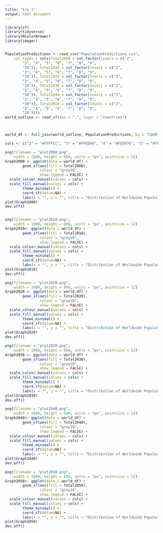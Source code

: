 ```yaml
---
title: "try 1"
output: html_document
---
```




```r
library(sf)
library(tidyverse)
library(RColorBrewer)
library(imager)


PopulationPredictions <- read_csv("PopulationPredictions.csv", 
    col_types = cols(Total2000 = col_factor(levels = c("2", 
        "3", "4", "5", "6", "7", "8", "9", 
        "10")), Total2010 = col_factor(levels = c("2", 
        "3", "4", "5", "6", "7", "8", "9", 
        "10")), Total2020 = col_factor(levels = c("2", 
        "3", "4", "5", "6", "7", "8", "9", 
        "10")), Total2030 = col_factor(levels = c("2", 
        "3", "4", "5", "6", "7", "8", "9", 
        "10")), Total2040 = col_factor(levels = c("2", 
        "3", "4", "5", "6", "7", "8", "9", 
        "10")), Total2050 = col_factor(levels = c("2", 
        "3", "4", "5", "6", "7", "8", "9", 
        "10"))))
world_outline <- read_sf(dsn = ".", layer = "countries")



world_df <- full_join(world_outline, PopulationPredictions, by = "COUNTRY")

cols <- c("2" = "#FFFFCC", "3" = "#FFEDA0", "4" = "#FED976", "5" = "#FEB24C", "6" = "#FD8D3C", "7" = "#FC4E2A", "8" = "#E31A1C", "9" = "#BD0026", "10" = "#800026")

png(filename = "plot2000.png",
    width = 1000, height = 600, units = "px", pointsize = 12)
Graph2000 <- ggplot(data = world_df) + 
        geom_sf(aes(fill = Total2000), 
                colour = "gray10", 
                show.legend = FALSE) +
  scale_colour_manual(values = cols) +
  scale_fill_manual(values = cols) +
        theme_minimal() +
        coord_sf(datum=NA) +
        labs(x = "", y = "", title = "Distribution of Worldwide Population (Decile)")
plot(Graph2000)
dev.off()


png(filename = "plot2010.png",
    width = 1000, height = 600, units = "px", pointsize = 12)
Graph2010<- ggplot(data = world_df) + 
        geom_sf(aes(fill = Total2010), 
                colour = "gray10", 
                show.legend = FALSE) +
  scale_colour_manual(values = cols) +
  scale_fill_manual(values = cols) +
        theme_minimal() +
        coord_sf(datum=NA) +
        labs(x = "", y = "", title = "Distribution of Worldwide Population (Decile)")
plot(Graph2010)
dev.off()

png(filename = "plot2020.png",
    width = 1000, height = 600, units = "px", pointsize = 12)
Graph2020 <- ggplot(data = world_df) + 
        geom_sf(aes(fill = Total2020), 
                colour = "gray10", 
                show.legend = FALSE) +
  scale_colour_manual(values = cols) +
  scale_fill_manual(values = cols) +
        theme_minimal() +
        coord_sf(datum=NA) +
        labs(x = "", y = "", title = "Distribution of Worldwide Population (Decile)")
plot(Graph2020)
dev.off()

png(filename = "plot2030.png",
    width = 1000, height = 600, units = "px", pointsize = 12)
Graph2030 <- ggplot(data = world_df) + 
        geom_sf(aes(fill = Total2030), 
                colour = "gray10", 
                show.legend = FALSE) +
  scale_colour_manual(values = cols) +
  scale_fill_manual(values = cols) +
        theme_minimal() +
        coord_sf(datum=NA) +
        labs(x = "", y = "", title = "Distribution of Worldwide Population (Decile)")
plot(Graph2030)
dev.off()

png(filename = "plot2040.png",
    width = 1000, height = 600, units = "px", pointsize = 12)
Graph2040<- ggplot(data = world_df) + 
        geom_sf(aes(fill = Total2040), 
                colour = "gray10", 
                show.legend = FALSE) +
  scale_colour_manual(values = cols) +
  scale_fill_manual(values = cols) +
        theme_minimal() +
        coord_sf(datum=NA) +
        labs(x = "", y = "", title = "Distribution of Worldwide Population (Decile)")
plot(Graph2040)
dev.off()

png(filename = "plot2050.png",
    width = 1000, height = 600, units = "px", pointsize = 12)
Graph2050<- ggplot(data = world_df) + 
        geom_sf(aes(fill = Total2050), 
                colour = "gray10", 
                show.legend = FALSE) +
  scale_colour_manual(values = cols) +
  scale_fill_manual(values = cols) +
        theme_minimal() +
        coord_sf(datum=NA) +
        labs(x = "", y = "", title = "Distribution of Worldwide Population (Decile)")
plot(Graph2050)
dev.off()




```


